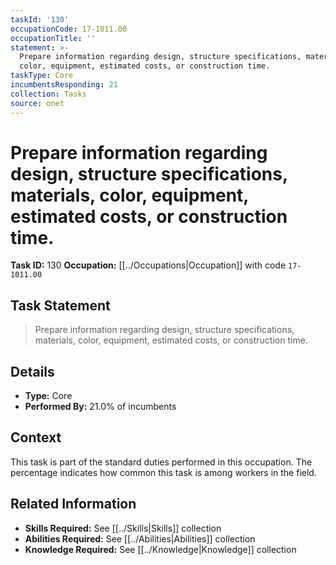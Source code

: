 ```yaml
---
taskId: '130'
occupationCode: 17-1011.00
occupationTitle: ''
statement: >-
  Prepare information regarding design, structure specifications, materials,
  color, equipment, estimated costs, or construction time.
taskType: Core
incumbentsResponding: 21
collection: Tasks
source: onet
---
```

# Prepare information regarding design, structure specifications, materials, color, equipment, estimated costs, or construction time.

**Task ID:** 130
**Occupation:** [[../Occupations|Occupation]] with code `17-1011.00`

## Task Statement

> Prepare information regarding design, structure specifications, materials, color, equipment, estimated costs, or construction time.

## Details

- **Type:** Core
- **Performed By:** 21.0% of incumbents

## Context

This task is part of the standard duties performed in this occupation. The percentage indicates how common this task is among workers in the field.

## Related Information

- **Skills Required:** See [[../Skills|Skills]] collection
- **Abilities Required:** See [[../Abilities|Abilities]] collection
- **Knowledge Required:** See [[../Knowledge|Knowledge]] collection
